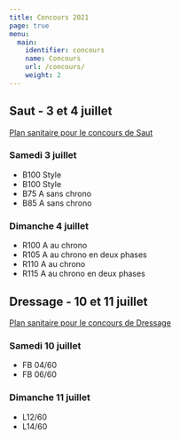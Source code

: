 ```yaml
---
title: Concours 2021
page: true
menu:
  main:
    identifier: concours
    name: Concours
    url: /concours/
    weight: 2
---
```


## Saut - 3 et 4 juillet

[<i class="fas fa-file-pdf"></i> Plan sanitaire pour le concours de Saut](/files/2021/concours/plan_sanitaire_saut.pdf)

### Samedi 3 juillet

- B100 Style
- B100 Style
- B75 A sans chrono
- B85 A sans chrono

### Dimanche 4 juillet

- R100 A au chrono
- R105 A au chrono en deux phases
- R110 A au chrono
- R115 A au chrono en deux phases

## Dressage - 10 et 11 juillet

[<i class="fas fa-file-pdf"></i> Plan sanitaire pour le concours de Dressage](/files/2021/concours/plan_sanitaire_dressage.pdf)

### Samedi 10 juillet

- FB 04/60
- FB 06/60

### Dimanche 11 juillet

- L12/60
- L14/60

